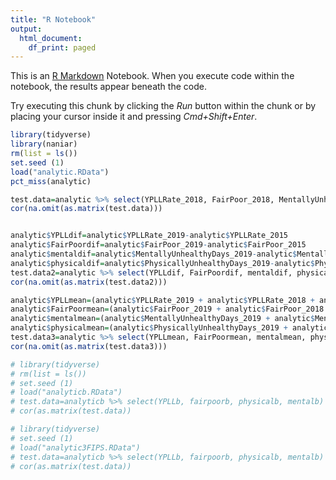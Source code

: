 ```yaml
---
title: "R Notebook"
output:
  html_document:
    df_print: paged
---
```


This is an [R Markdown](http://rmarkdown.rstudio.com) Notebook. When you execute code within the notebook, the results appear beneath the code. 

Try executing this chunk by clicking the *Run* button within the chunk or by placing your cursor inside it and pressing *Cmd+Shift+Enter*. 

```r
library(tidyverse)
library(naniar)
rm(list = ls())
set.seed (1)
load("analytic.RData")
pct_miss(analytic)

test.data=analytic %>% select(YPLLRate_2018, FairPoor_2018, MentallyUnhealthyDays_2018, PhysicallyUnhealthyDays_2018)
cor(na.omit(as.matrix(test.data)))


analytic$YPLLdif=analytic$YPLLRate_2019-analytic$YPLLRate_2015
analytic$FairPoordif=analytic$FairPoor_2019-analytic$FairPoor_2015
analytic$mentaldif=analytic$MentallyUnhealthyDays_2019-analytic$MentallyUnhealthyDays_2015
analytic$physicaldif=analytic$PhysicallyUnhealthyDays_2019-analytic$PhysicallyUnhealthyDays_2015
test.data2=analytic %>% select(YPLLdif, FairPoordif, mentaldif, physicaldif)
cor(na.omit(as.matrix(test.data2)))

analytic$YPLLmean=(analytic$YPLLRate_2019 + analytic$YPLLRate_2018 + analytic$YPLLRate_2017 + analytic$YPLLRate_2016 + analytic$YPLLRate_2015)/5
analytic$FairPoormean=(analytic$FairPoor_2019 + analytic$FairPoor_2018 + analytic$FairPoor_2017 + analytic$FairPoor_2016 + analytic$FairPoor_2015)/5
analytic$mentalmean=(analytic$MentallyUnhealthyDays_2019 + analytic$MentallyUnhealthyDays_2018 + analytic$MentallyUnhealthyDays_2017 + analytic$MentallyUnhealthyDays_2016 + analytic$MentallyUnhealthyDays_2015)/5
analytic$physicalmean=(analytic$PhysicallyUnhealthyDays_2019 + analytic$PhysicallyUnhealthyDays_2018 + analytic$PhysicallyUnhealthyDays_2017 + analytic$PhysicallyUnhealthyDays_2016 + analytic$PhysicallyUnhealthyDays_2015)/5
test.data3=analytic %>% select(YPLLmean, FairPoormean, mentalmean, physicalmean)
cor(na.omit(as.matrix(test.data3)))
```

```r
# library(tidyverse)
# rm(list = ls())
# set.seed (1)
# load("analyticb.RData")
# test.data=analyticb %>% select(YPLLb, fairpoorb, physicalb, mentalb)
# cor(as.matrix(test.data))
```


```r
# library(tidyverse)
# set.seed (1)
# load("analytic3FIPS.RData")
# test.data=analyticb %>% select(YPLLb, fairpoorb, physicalb, mentalb)
# cor(as.matrix(test.data))
```



